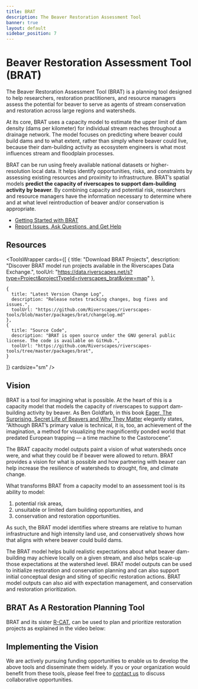 ```yaml
---
title: BRAT
description: The Beaver Restoration Assessment Tool
banner: true
layout: default
sidebar_position: 7
---
```


# Beaver Restoration Assessment Tool (BRAT)

The Beaver Restoration Assessment Tool (BRAT) is a planning tool designed to help researchers, restoration practitioners, and resource managers assess the potential for beaver to serve as agents of stream conservation and restoration across large regions and watersheds. 

At its core, BRAT uses a capacity model to estimate the upper limit of dam density (dams per kilometer) for individual stream reaches throughout a drainage network. The model focuses on predicting where beaver could build dams and to what extent, rather than simply where beaver could live, because their dam-building activity as ecosystem engineers is what most influences stream and floodplain processes. 

BRAT can be run using freely available national datasets or higher-resolution local data. It helps identify opportunities, risks, and constraints by assessing existing resources and proximity to infrastructure. BRAT’s spatial models **predict the capacity of riverscapes to support dam-building activity by beaver**. By combining capacity and potential risk, researchers and resource managers have the information necessary to determine where and at what level reintroduction of beaver and/or conservation is appropriate.

- [Getting Started with BRAT](TODO)
- [Report Issues, Ask Questions, and Get Help](TODO)

## Resources

<ToolsWrapper
  cards={[
    {
      title: "Download BRAT Projects",
      description: "Discover BRAT model run projects available in the Riverscapes Data Exchange.",
      toolUrl: "https://data.riverscapes.net/s?type=Project&projectTypeId=riverscapes_brat&view=map"
    },
   
    {
      title: "Latest Version Change Log",
      description: "Release notes tracking changes, bug fixes and issues.",
      toolUrl: "https://github.com/Riverscapes/riverscapes-tools/blob/master/packages/brat/changelog.md"
    },
    {
      title: "Source Code",
      description: "BRAT is open source under the GNU general public license. The code is available on GitHub.",
      toolUrl: "https://github.com/Riverscapes/riverscapes-tools/tree/master/packages/brat",
    }
  ]}
  cardsize="sm"
/>

## Vision

BRAT is a tool for imagining what is possible. At the heart of this is a capacity model that models the capacity of riverscapes to support dam-building activity by beaver. As Ben Goldfarb, in this book [Eager, The Surprising, Secret Life of Beavers and Why They Matter](https://www.amazon.com/Eager-Surprising-Secret-Beavers-Matter/dp/160358739X) elegantly states, “Although BRAT’s primary value is technical, it is, too, an achievement of the imagination, a method for visualizing the magnificently ponded world that predated European trapping — a time machine to the Castorocene”.

The BRAT capacity model outputs paint a vision of what watersheds once were, and what they could be if beaver were allowed to return. BRAT provides a vision for what is possible and how partnering with beaver can help increase the resilience of watersheds to drought, fire, and climate change.

What transforms BRAT from a capacity model to an assessment tool is its ability to model: 
1) potential risk areas, 
2) unsuitable or limited dam building opportunities, and 
3) conservation and restoration opportunities. 

As such, the BRAT model identifies where streams are relative to human infrastructure and high intensity land use, and conservatively shows how that aligns with where beaver could build dams.

The BRAT model helps build realistic expectations about what beaver dam-building may achieve locally on a given stream, and also helps scale-up those expectations at the watershed level. BRAT model outputs can be used to initialize restoration and conservation planning and can also support initial conceptual design and siting of specific restoration actions. BRAT model outputs can also aid with expectation management, and conservation and restoration prioritization.

## BRAT As A Restoration Planning Tool

BRAT and its sister [R-CAT](http://rcat.riverscapes.net), can be used to plan and prioritize restoration projects as explained in the video below:

<YouTubeEmbed videoId="e28Ix-08PdM"/>

## Implementing the Vision

We are actively pursuing funding opportunities to enable us to develop the above tools and disseminate them widely.  If you or your organization would benefit from these tools, please feel free to [contact us](http://www.joewheaton.org/contact.html) to discuss collaborative opportunities.
